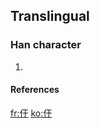 ==Translingual==

===Han character===
{{Han char|rn=|rad=人|as=03|sn=5|four=|canj=人一木 (OMD)}}

# {{defn|Han}}

====References====
{{Han ref|kx=0094.051|dkj=|dj=|hdz=|uh=3435|ud=13365|bh=|bd=}}



[[fr:㐵]]
[[ko:㐵]]